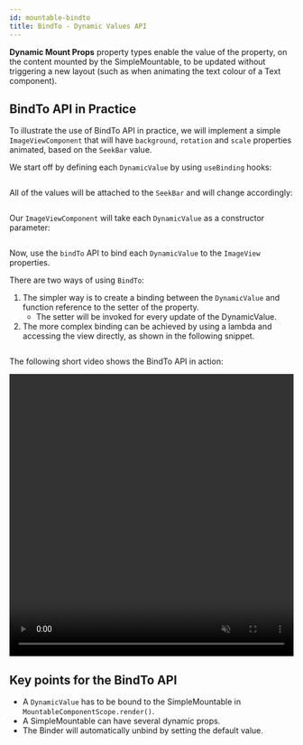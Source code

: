 ```yaml
---
id: mountable-bindto
title: BindTo - Dynamic Values API
---
```


**Dynamic Mount Props** property types enable the value of the property, on the content mounted by the SimpleMountable, to be updated without triggering a new layout (such as when animating the text colour of a Text component).

## BindTo API in Practice

To illustrate the use of BindTo API in practice, we will implement a simple `ImageViewComponent` that will have `background`, `rotation` and `scale` properties animated, based on the `SeekBar` value.

We start off by defining each `DynamicValue` by using `useBinding` hooks:

```kotlin file=sample/src/main/java/com/facebook/samples/litho/kotlin/mountables/bindto/MountableBindToExampleComponent.kt start=start_bindTo_useBinding_code end=end_bindTo_useBinding_code
```

All of the values will be attached to the `SeekBar` and will change accordingly:

```kotlin file=sample/src/main/java/com/facebook/samples/litho/kotlin/mountables/bindto/MountableBindToExampleComponent.kt start=start_bindTo_seekbar_code end=end_bindTo_seekbar_code
```

Our `ImageViewComponent` will take each `DynamicValue` as a constructor parameter:

```kotlin file=sample/src/main/java/com/facebook/samples/litho/kotlin/mountables/bindto/ImageViewComponent.kt start=start_bindTo_imagecomponent_code end=end_bindTo_imagecomponent_code
```

Now, use the `bindTo` API to bind each `DynamicValue` to the `ImageView` properties.

There are two ways of using `BindTo`:

1. The simpler way is to create a binding between the `DynamicValue` and function reference to the setter of the property.
   * The setter will be invoked for every update of the DynamicValue.
1. The more complex binding can be achieved by using a lambda and accessing the view directly, as shown in the following snippet.

```kotlin file=sample/src/main/java/com/facebook/samples/litho/kotlin/mountables/bindto/ImageViewComponent.kt start=start_bindTo_binding_code end=end_bindTo_binding_code
```

The following short video shows the BindTo API in action:

<video loop="true" autoplay="true" class="video" width="100%" height="500px" muted="true">
  <source type="video/webm" src={useBaseUrl("/videos/bindToAPI.mov")}></source>
  <p>Your browser does not support the video element.</p>
</video>

## Key points for the BindTo API

* A `DynamicValue` has to be bound to the SimpleMountable in `MountableComponentScope.render()`.
* A SimpleMountable can have several dynamic props.
* The Binder will automatically unbind by setting the default value.
